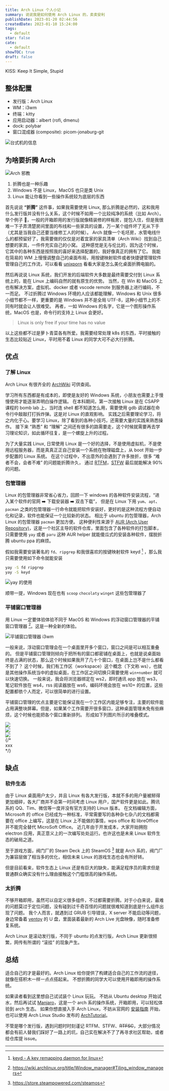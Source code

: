 ```yaml
---
title: Arch Linux 个人小记
summary: 说说我是如何使用 Arch Linux 的，卖卖安利
publishDate: 2023-01-20 02:44:56
createdDate: 2023-01-10 15:24:00
tags:
  - default
star: false
cate:
  - default
showTOC: true
draft: false
---
```


<Quote>KISS: Keep It Simple, Stupid</Quote>

## 整体配置

- 发行版：Arch Linux
- WM：i3wm
- 终端：kitty
- 应用启动器：albert (rofi, dmenu)
- dock: polybar
- 窗口混成器 (composite): picom-jonaburg-git

![台式机的信息](/image/2023-01-10-09-53-53.png)

## 为啥要折腾 Arch

<Dialog>
  🤔 为什么要折腾 Arch Linux 呢 ？ 用 Windows WSL 或者装个黑苹果，甚至用
  ubuntu，不香吗？
</Dialog>
<Dialog reverse="true">
  <p className="not-prose">
    <> 因为 </>
    <del>
      <a
        href="https://wiki.archlinux.org/title/Arch_is_the_best"
        className="text-nord-10 hover:underline dark:text-nord-9"
      >
        <>"Arch is the best!"</>
      </a>
    </del>
    <>，开玩笑的。</>
  </p>
</Dialog>

<div className="py-0.5"></div>

![Arch 邪教](/image/2023-01-10-10-33-57.png)

<Border>
  <ol>
    <li className=""> 折腾也是一种乐趣 </li>
    <li>Windows 不是 Linux，MacOS 也只是类 Unix</li>
    <li>Linux 能让你看到一些操作系统较为底层的东西 </li>
  </ol>
</Border>

首先说说 **“折腾”** 这件事，如果我需要使用 Linux, 那么折腾是必然的，这和我用什么发行版并没有什么关系，这个时候不如用一个比较纯净的系统（比如 Arch）。
举个例子 🌰，一般的开箱即用的发行版就像精装修的样板房，提包入住，但是我很难一下子弄清楚房间里面的布线和一些家具的设置，万一某个组件坏了无从下手（尤其是当我自己还要当维修工人的时候）。
Arch 就像一个毛坯房，水管电线什么的都预留好了，我需要做的仅仅是对着宜家的家具清单（Arch Wiki）找到自己想要的家具，一件件充实自己的小窝。
这种感觉是无与伦比的，因为这个时候，它其中的各种东西是按照我的喜好来选择配置的，我好像真正的拥有了它。
我能在简易的 WM 上慢慢调整自己的桌面布局，用按键映射软件或者快捷键管理软件管理自己的工作流，可以看看 [unixporn](https://www.reddit.com/r/unixporn/) 看看大家是怎么美化桌面折腾电脑的。

然后再说说 Linux 系统，我们开发的后端软件大多数是最终需要交付到 Linux 系统上的，能在 Linux 上编码自然的就有原生的优势。
当然，在 Win 和 MacOS 上也有解决方案，虚拟机、docker 或者 vscode remote 到服务器上进行编码，不一而足。
不过折腾过 Windows 环境的人应该都能理解，Windows 和 Unix 很多小细节都不一样，更重要的是 Windows 并不是全局 UTF-8，这种小细节上的不同有时就会让人很难受。
再者，一如 Windows 的名字，它是一个图形操作系统，MacOS 也是，命令行的支持上 Linux 会更好。

> Linux is only free if your time has no value

以上这些都不过是萝卜青菜各有所爱。我需要经常处理 k8s 的东西，平时接触的生态比较贴近 Linux，平时用不着 Linux 的同学大可不必大行折腾。

## 优点

### 了解 Linux

Arch Linux 有很齐全的 [ArchWiki][wiki] 可供查阅。

学习所有东西都是有成本的，即使是友好的 Windows 系统，小朋友也需要上手慢慢使用才能逐渐弄明白操作逻辑。
在本科期间，第一次接触 Linux 是在 CSAPP 课程的 bomb lab 上，当时连 shell 都不知道怎么用，需要使用 gdb 调试器在命令行中敲敲打打拆炸弹。这是对 Linux 的直观影响。
实践之后需要理论学习，将之内化于心。要学习 Linux，除了看到的各种小技巧，还需要大量的实践来熟悉操作。
接下来 “熟悉” 和 “理解” 之间还有很多的路需要走，这个时候就需要再去学习理论知识，如此循环往复，是一个螺旋上升的过程。

为了大量实践 Linux, 日常使用 Linux 是一个好的选择，不是使用虚拟机，不是使用远程服务器，而是真真正正自己安装一个系统在物理磁盘上，从 boot 开始一步步配置的 Linux 系统。
在这个过程中，不出意外的会遇到了许多挫折，很多 “难者不会，会者不难” 的问题能折腾许久，
通过 [RTFM][rtfm]，[STFW][stfw] 最后就能解决 90% 的问题。

<Dialog reverse="true">
  Read The ~~F\*\*king~~ Friendly Manual. <br /> Search The ~~F\*\*king~~
  Friendly Web.
</Dialog>
<Dialog>OK, fine.</Dialog>

[wiki]: https://wiki.archlinux.org/
[rtfm]: https://en.wikipedia.org/wiki/RTFM
[stfw]: https://en.wiktionary.org/wiki/STFW

### 包管理器

Linux 的包管理器非常省心省力，回顾一下 windows 的各种软件安装流程，“进入某个软件的官网 ➡️ 下载安装器 ➡️ 双击下载”，
但是在 Linux 下用 `yum`、`apt`、`pacman` 之类的包管理器一行命令就能把软件安装好，更好的是这种流程方便自动化和记录，软件也能保证一个比较新的状态。
相比于 ubuntu 的包管理器，Arch Linux 的包管理器 `pacman` 更加方便。
这种便利性来源于 [AUR (Arch User Repository)](https://wiki.archlinux.org/title/Arch_User_Repository)，这是一个社区主导的软件仓库，里面包含了各种软件的打包脚本，
只需要使用 `yay` 或者 `paru` 这种 AUR helper 就能傻瓜式的安装各种软件，摆脱折腾 ubuntu ppa 的麻烦。

假如我需要安装著名的 `fd`、`ripgrep` 和我很喜欢的按键映射软件 keyd [^keyd] ，那么我只需要使用如下命令就能安装

```bash
yay -S fd ripgrep
yay -S keyd
```

![yay 的使用](/image/2023-01-16-17-13-41.png)

顺带一提，Windows 现在也有 `scoop` `chocolaty` `winget` 这些包管理器了

### 平铺窗口管理器

用 Linux 一定要体验体验不同于 MacOS 和 Windows 的浮动窗口管理器的平铺窗口管理器 [^tilingwm]。这是一种全新的体验。

[^tilingwm]: https://wiki.archlinux.org/title/Window_manager#Tiling_window_managers

![平铺窗口管理器 i3wm](/image/linux.png)

一般来说，浮动窗口管理会在一个桌面里开多个窗口，窗口之间是可以相互重叠的。
但是平铺窗口管理则倾向于把所有的窗口都密铺在桌面上，也就是说桌面始终是占满的状态，那么这个时候如果我开了几十个窗口，在桌面上岂不是什么都看不到了？
这个时候，我们有工作区（workspace）这个概念（下文称 ws），也就是其他操作系统当中的虚拟桌面，在工作区之间切换只需要使用 `win+number` 就可以快速切换。
一般来说，我会将浏览器绑定在 ws2，即时通讯 app 放在 ws3，笔记软件放在 ws4，rss 阅读器放在 ws6，编码环境会放在 ws10+ 的位置，这些配置都依个人而定，可以很简单的进行设置。

平铺窗口管理的优点主要是它能保证我在一个工作区内能足够专注，主要的软件能占用满整块屏幕。但是，如果某个工作需要开很多窗口，这种桌面管理未免有些麻烦，这个时候也能把各个窗口重新排列。
形成如下列图片所示的堆叠模式。

<PhotoProvider>
  <div className="relative overflow-auto rounded-lg shadow-lg dark:bg-nord-0 dark:shadow-none">
    <div className="flex w-full snap-x snap-mandatory gap-8 overflow-x-auto py-0">
      <div className="last:pr-[calc (100%-21.5rem)] relative shrink-0 snap-center snap-normal scroll-ml-6 first:pl-6">
        <PhotoView src="/image/2023-01-18_03-54.png">
          <img
            src="/image/2023-01-18_03-54.png"
            className="relative w-80 shrink-0 cursor-pointer bg-white shadow-xl sm:w-[45rem]"
            draggable="false"
          />
        </PhotoView>
      </div>
      <div className="last:pr-[calc (100%-21.5rem)] relative shrink-0 snap-center snap-normal scroll-ml-6 first:pl-6">
        <PhotoView src="/image/2023-01-18_03-54_1.png">
          <img
            src="/image/2023-01-18_03-54_1.png"
            className="relative w-80 shrink-0 cursor-pointer bg-white shadow-xl sm:w-[45rem]"
            draggable="false"
          />
        </PhotoView>
      </div>
      <div className="relative shrink-0 snap-center snap-normal scroll-ml-6 first:pl-6 last:pr-6">
        <PhotoView src="/image/2023-01-18_03-54_2.png">
          <img
            src="/image/2023-01-18_03-54_2.png"
            className="relative w-80 shrink-0 cursor-pointer bg-white shadow-xl sm:w-[45rem]"
            draggable="false"
          />
        </PhotoView>
      </div>
      {/* <div className="absolute right-0 rotate-90 animate-bounce">xxx</div> */}
    </div>
  </div>
</PhotoProvider>

## 缺点

### 软件生态

由于 Linux 桌面用户太少，并且 Linux 有各大发行版，本就不多的用户量被掰得更加细碎，各大厂商并不会第一时间考虑 Linux 用户，国产软件更是如此。腾讯系的 QQ、Tim、微信等一度并没有官方支持的 Linux 版本。
在文档编辑方面，Microsoft 的 office 已经成为一种标准，平常需要写的各种杂七杂八的文档都需要在 office 上编写，这是在 Linux 上不能做的事情，wps office 和 libreOffice 并不能完全替代 MicroSoft Office。
近几年由于开发成本，大家开始拥抱 electron 应用，真正意义上的一次编写处处运行。也许这也是未来 Linux 软件生态的破局之道。

至于游戏方面，阀门厂的 Steam Deck 上的 SteamOS [^steamos] 就是 Arch 系的，阀门厂为兼容层做了相当多的优化，相信未来 Linux 的游戏生态也会有所好转。

[^steamos]: https://store.steampowered.com/steamos

但是目前看来，软件生态上 Linux 还是有巨大的缺失，能满足程序员的需求但是普通群众确实没有什么理由接触这个门槛很高的操作系统。

### 太折腾

不够开箱即用，虽然可以自定义很多组件，不过都需要折腾。对于小白来说，最难的问题莫过于定位问题，没有碰到过千奇百怪的问题就很难知道到底是什么组件出现了问题。
我个人而言，就遇到过 GRUB 引导错误，X server 不能启动等问题，身边常备着 [ventoy](https://www.ventoy.net/cn/index.html) 的 U 盘，里面装着最新的 Arch Live 光盘映像，随时准备修复系统。

Arch Linux 是滚动发行版，不同于 ubuntu 的点发行版，Arch Linux 更新很频繁，网传有所谓的 “滚挂” 的现象产生。

## 总结

适合自己的才是最好的。Arch Linux 给你提供了构建适合自己的工作流的途径，就像在搭积木一样一点点搭起来。
不想折腾的同学大可以使用开箱即用的操作系统。

如果读者看到这里想自己试试装个 Linux 玩玩。
不妨从 Ubuntu desktop 开始试水，然后再试试 [Manjaro](https://manjaro.org/)，这是一个 arch 系的操作系统，开箱即用，可以轻松体验到 arch 生态。
如果你想直接入手 Arch Linux，不妨从官网的 [安装指南](https://wiki.archlinux.org/title/Installation_guide) 开始，也可以使用 Arch Linux Studio 发布的 [ArchTutorial](https://archlinuxstudio.github.io/ArchLinuxTutorial/#/)。

不管是哪个发行版，遇到问题时时刻谨记 RTFM、STFW、~~RTFSC~~，大部分情况都会有前人替我们踩好了一路上的坑，自己实在解决不了了再寻求社区帮助，或者给仓库提 issue。

---

[^keyd]: [keyd - A key remapping daemon for linux](https://github.com/rvaiya/keyd)
